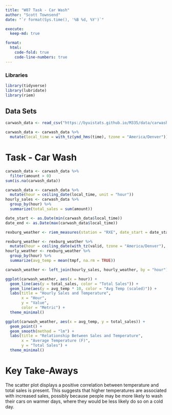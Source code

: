 ```yaml
---
title: "W07 Task - Car Wash"
author: "Scott Townsend"
date: "`r format(Sys.time(), '%B %d, %Y')`"

execute:
  keep-md: true

format:
  html:
    code-fold: true
    code-line-numbers: true
---
```


### Libraries

```r
library(tidyverse)
library(lubridate)
library(riem)
```

## Data Sets

```r
carwash_data <- read_csv("https://byuistats.github.io/M335/data/carwash.csv")

carwash_data <- carwash_data %>%
  mutate(local_time = with_tz(ymd_hms(time), tzone = "America/Denver"))
```

# Task - Car Wash

```r
carwash_data <- carwash_data %>%
  filter(amount > 0)
sum(is.na(carwash_data))

carwash_data <- carwash_data %>%
  mutate(hour = ceiling_date(local_time, unit = "hour"))
hourly_sales <- carwash_data %>%
  group_by(hour) %>%
  summarize(total_sales = sum(amount))

date_start <- as.Date(min(carwash_data$local_time))
date_end <- as.Date(max(carwash_data$local_time))

rexburg_weather <- riem_measures(station = "RXE", date_start = date_start, date_end = date_end)

rexburg_weather <- rexburg_weather %>%
  mutate(hour = ceiling_date(with_tz(valid, tzone = "America/Denver"), unit = "hour"))
hourly_weather <- rexburg_weather %>%
  group_by(hour) %>%
  summarize(avg_temp = mean(tmpf, na.rm = TRUE))

carwash_weather <- left_join(hourly_sales, hourly_weather, by = "hour")

ggplot(carwash_weather, aes(x = hour)) +
  geom_line(aes(y = total_sales, color = "Total Sales")) +
  geom_line(aes(y = avg_temp * 10, color = "Avg Temp (scaled)")) +
  labs(title = "Hourly Sales and Temperature",
       x = "Hour",
       y = "Value",
       color = "Metric") +
  theme_minimal()

ggplot(carwash_weather, aes(x = avg_temp, y = total_sales)) +
  geom_point() +
  geom_smooth(method = "lm") +
  labs(title = "Relationship Between Sales and Temperature",
       x = "Average Temperature (F)",
       y = "Total Sales") +
  theme_minimal()

```

# Key Take-Aways 

The scatter plot displays a positive correlation between temperature and total sales is present. This suggests that higher temperatures are associated with increased sales, possibly because people may be more likely to wash their cars on warmer days, where they would be less likely do so on a cold day. 
